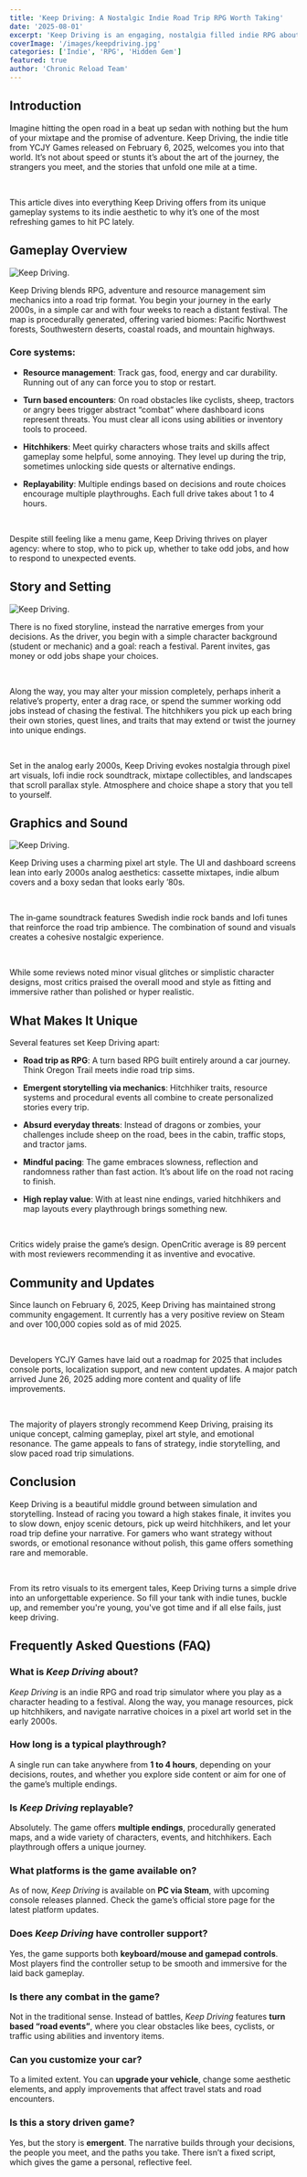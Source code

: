 ```yaml
---
title: 'Keep Driving: A Nostalgic Indie Road Trip RPG Worth Taking'
date: '2025-08-01'
excerpt: 'Keep Driving is an engaging, nostalgia filled indie RPG about life on the open road, blending turn based resource management and storytelling in a pixel art road trip adventure'
coverImage: '/images/keepdriving.jpg'
categories: ['Indie', 'RPG', 'Hidden Gem']
featured: true
author: 'Chronic Reload Team'
---
```

## Introduction

Imagine hitting the open road in a beat up sedan with nothing but the hum of your mixtape and the promise of adventure. Keep Driving, the indie title from YCJY Games released on February 6, 2025, welcomes you into that world. It’s not about speed or stunts it’s about the art of the journey, the strangers you meet, and the stories that unfold one mile at a time.

&nbsp;

This article dives into everything Keep Driving offers from its unique gameplay systems to its indie aesthetic to why it’s one of the most refreshing games to hit PC lately.

## Gameplay Overview

![Keep Driving.](/images/keepdriving2.jpg)

Keep Driving blends RPG, adventure and resource management sim mechanics into a road trip format. You begin your journey in the early 2000s, in a simple car and with four weeks to reach a distant festival. The map is procedurally generated, offering varied biomes: Pacific Northwest forests, Southwestern deserts, coastal roads, and mountain highways.

### Core systems:

- **Resource management**: Track gas, food, energy and car durability. Running out of any can force you to stop or restart.

- **Turn based encounters**: On road obstacles like cyclists, sheep, tractors or angry bees trigger abstract “combat” where dashboard icons represent threats. You must clear all icons using abilities or inventory tools to proceed.

- **Hitchhikers**: Meet quirky characters whose traits and skills affect gameplay some helpful, some annoying. They level up during the trip, sometimes unlocking side quests or alternative endings.

- **Replayability**: Multiple endings based on decisions and route choices encourage multiple playthroughs. Each full drive takes about 1 to 4 hours.

&nbsp;

Despite still feeling like a menu game, Keep Driving thrives on player agency: where to stop, who to pick up, whether to take odd jobs, and how to respond to unexpected events.

## Story and Setting

![Keep Driving.](/images/keepdriving3.jpg)

There is no fixed storyline, instead the narrative emerges from your decisions. As the driver, you begin with a simple character background (student or mechanic) and a goal: reach a festival. Parent invites, gas money or odd jobs shape your choices.

&nbsp;

Along the way, you may alter your mission completely, perhaps inherit a relative’s property, enter a drag race, or spend the summer working odd jobs instead of chasing the festival. The hitchhikers you pick up each bring their own stories, quest lines, and traits that may extend or twist the journey into unique endings.

&nbsp;

Set in the analog early 2000s, Keep Driving evokes nostalgia through pixel art visuals, lofi indie rock soundtrack, mixtape collectibles, and landscapes that scroll parallax style. Atmosphere and choice shape a story that you tell to yourself.

## Graphics and Sound

![Keep Driving.](/images/keepdriving4.jpg)

Keep Driving uses a charming pixel art style. The UI and dashboard screens lean into early 2000s analog aesthetics: cassette mixtapes, indie album covers and a boxy sedan that looks early ’80s.

&nbsp;

The in‑game soundtrack features Swedish indie rock bands and lofi tunes that reinforce the road trip ambience. The combination of sound and visuals creates a cohesive nostalgic experience.

&nbsp;

While some reviews noted minor visual glitches or simplistic character designs, most critics praised the overall mood and style as fitting and immersive rather than polished or hyper realistic.

## What Makes It Unique

Several features set Keep Driving apart:

- **Road trip as RPG**: A turn based RPG built entirely around a car journey. Think Oregon Trail meets indie road trip sims.

- **Emergent storytelling via mechanics**: Hitchhiker traits, resource systems and procedural events all combine to create personalized stories every trip.

- **Absurd everyday threats**: Instead of dragons or zombies, your challenges include sheep on the road, bees in the cabin, traffic stops, and tractor jams.

- **Mindful pacing**: The game embraces slowness, reflection and randomness rather than fast action. It’s about life on the road not racing to finish.

- **High replay value**: With at least nine endings, varied hitchhikers and map layouts every playthrough brings something new.

&nbsp;

Critics widely praise the game’s design. OpenCritic average is 89 percent with most reviewers recommending it as inventive and evocative.

## Community and Updates

Since launch on February 6, 2025, Keep Driving has maintained strong community engagement. It currently has a very positive review on Steam and over 100,000 copies sold as of mid 2025.

&nbsp;

Developers YCJY Games have laid out a roadmap for 2025 that includes console ports, localization support, and new content updates. A major patch arrived June 26, 2025 adding more content and quality of life improvements.

&nbsp;

The majority of players strongly recommend Keep Driving, praising its unique concept, calming gameplay, pixel art style, and emotional resonance. The game appeals to fans of strategy, indie storytelling, and slow paced road trip simulations.

## Conclusion

Keep Driving is a beautiful middle ground between simulation and storytelling. Instead of racing you toward a high stakes finale, it invites you to slow down, enjoy scenic detours, pick up weird hitchhikers, and let your road trip define your narrative. For gamers who want strategy without swords, or emotional resonance without polish, this game offers something rare and memorable.

&nbsp;

From its retro visuals to its emergent tales, Keep Driving turns a simple drive into an unforgettable experience. So fill your tank with indie tunes, buckle up, and remember you're young, you've got time and if all else fails, just keep driving.

## Frequently Asked Questions (FAQ)

### **What is *Keep Driving* about?**
*Keep Driving* is an indie RPG and road trip simulator where you play as a character heading to a festival. Along the way, you manage resources, pick up hitchhikers, and navigate narrative choices in a pixel art world set in the early 2000s.

### **How long is a typical playthrough?**
A single run can take anywhere from **1 to 4 hours**, depending on your decisions, routes, and whether you explore side content or aim for one of the game’s multiple endings.

### **Is *Keep Driving* replayable?**
Absolutely. The game offers **multiple endings**, procedurally generated maps, and a wide variety of characters, events, and hitchhikers. Each playthrough offers a unique journey.

### **What platforms is the game available on?**
As of now, *Keep Driving* is available on **PC via Steam**, with upcoming console releases planned. Check the game’s official store page for the latest platform updates.

### **Does *Keep Driving* have controller support?**
Yes, the game supports both **keyboard/mouse and gamepad controls**. Most players find the controller setup to be smooth and immersive for the laid back gameplay.

### **Is there any combat in the game?**
Not in the traditional sense. Instead of battles, *Keep Driving* features **turn based “road events”**, where you clear obstacles like bees, cyclists, or traffic using abilities and inventory items.

### **Can you customize your car?**
To a limited extent. You can **upgrade your vehicle**, change some aesthetic elements, and apply improvements that affect travel stats and road encounters.

### **Is this a story driven game?**
Yes, but the story is **emergent**. The narrative builds through your decisions, the people you meet, and the paths you take. There isn’t a fixed script, which gives the game a personal, reflective feel.